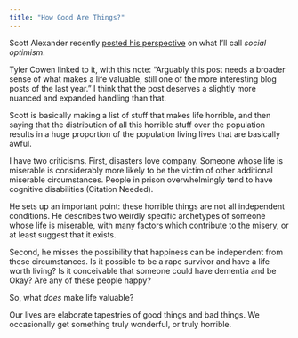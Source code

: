 ```yaml
---
title: "How Good Are Things?"
---
```


Scott Alexander recently [posted his perspective](http://slatestarcodex.com/2015/12/24/how-bad-are-things/) on what I'll call _social optimism_.

Tyler Cowen linked to it, with this note: "Arguably this post needs a broader sense of what makes a life valuable, still one of the more interesting blog posts of the last year." I think that the post deserves a slightly more nuanced and expanded handling than that.

Scott is basically making a list of stuff that makes life horrible, and then saying that the distribution of all this horrible stuff over the population results in a huge proportion of the population living lives that are basically awful. 

<script src="//repl.it/embed/DEB7/0.js"></script>

I have two criticisms. First, disasters love company. Someone whose life is miserable is considerably more likely to be the victim of other additional miserable circumstances. People in prison overwhelmingly tend to have cognitive disabilities (Citation Needed).

He sets up an important point: these horrible things are not all independent conditions. He describes two weirdly specific archetypes of someone whose life is miserable, with many factors which contribute to the misery, or at least suggest that it exists.

Second, he misses the possibility that happiness can be independent from these circumstances. Is it possible to be a rape survivor and have a life worth living? Is it conceivable that someone could have dementia and be Okay? Are any of these people happy?

So, what _does_ make life valuable?

Our lives are elaborate tapestries of good things and bad things. We occasionally get something truly wonderful, or truly horrible.

